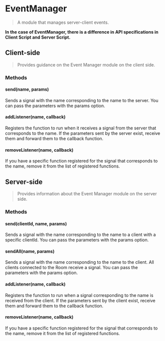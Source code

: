 # EventManager

> A module that manages server-client events.

**In the case of EventManager, there is a difference in API specifications in Client Script and Server Script.**

## Client-side

> Provides guidance on the Event Manager module on the client side.

### Methods

#### send(name, params)

Sends a signal with the name corresponding to the name to the server. You can pass the parameters with the params option.

#### addListener(name, callback)

Registers the function to run when it receives a signal from the server that corresponds to the name. If the parameters sent by the server exist, receive them and forward them to the callback function.

#### removeListener(name, callback)

If you have a specific function registered for the signal that corresponds to the name, remove it from the list of registered functions.

## Server-side

> Provides information about the Event Manager module on the server side.

### Methods

#### send(clientId, name, params)

Sends a signal with the name corresponding to the name to a client with a specific clientId. You can pass the parameters with the params option.

#### sendAll(name, params)

Sends a signal with the name corresponding to the name to the client. All clients connected to the Room receive a signal. You can pass the parameters with the params option.

#### addListener(name, callback)

Registers the function to run when a signal corresponding to the name is received from the client. If the parameters sent by the client exist, receive them and forward them to the callback function.

#### removeListener(name, callback)

If you have a specific function registered for the signal that corresponds to the name, remove it from the list of registered functions.
